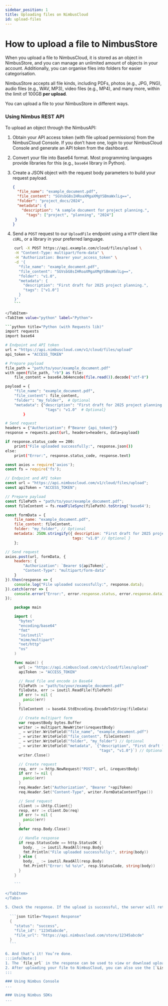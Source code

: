 ```yaml
---
sidebar_position: 1
title: Uploading files on NimbusCloud
id: upload-files
---
```



# How to upload a file to NimbusStore

When you upload a file to NimbusCloud, it is stored as an object in NimbusStore, and you can manage an unlimited amount of objects in your account. Additionally, you can organise files into folders for easier categorisation. 

NimbusStore accepts all file kinds, including PDFs, photos (e.g., JPG, PNG), audio files (e.g., WAV, MP3), video files (e.g., MP4), and many more, within the limit of 100GB **per upload**.

You can upload a file to your NimbusStore in different ways.

### Using Nimbus REST API

To upload an object through the NimbusAPI:

1. Obtain your API access token (with file upload permissions) from the NimbusCloud Console. If you don’t have one, login to your NimbusCloud Console and generate an API token from the dashboard. 
2. Convert your file into Base64 format. Most programming languages provide libraries for this (e.g., `base64` library in Python).
3. Create a JSON object with the request body parameters to build your request payload.
    
    ```json title="Request Body"
    {
      "file_name": "example_document.pdf",
      "file_content": "SGVsbG8sIHRoaXMgaXMgYSBmaWxlLg==",
      "folder": "project_docs/2024",
      "metadata": {
        "description": "A sample document for project planning.",
    	  "tags": ["project", "planning", "2024"]
     }
    }
    ```
    
4. Send a `POST` request to our `UploadFile` endpoint using a `HTTP` client like `cURL`, or a library in your preferred language.
  <Tabs>
  <TabItem value="bash" label="cURL">

  ```bash title="cURL Request"
      curl -X POST https://api.example.com/cloud/files/upload \
      -H "Content-Type: multipart/form-data" \
      -H "Authorization: Bearer your_access_token" \
      -d '{
        "file_name": "example_document.pdf",
        "file_content": "SGVsbG8sIHRoaXMgaXMgYSBmaWxlLg==",
        "folder": "v1.0",
        "metadata": {
          "description": "First draft for 2025 project planning.",
          "tags": ["v1.0"]
        }
      }'
      ```

  </TabItem>
  <TabItem value="python" label="Python">

  ```python title="Python (with Requests lib)"
  import requests
  import base64

  # Endpoint and API token
  url = "https://api.nimbuscloud.com/v1/cloud/files/upload"
  api_token = "ACCESS_TOKEN"

  # Prepare payload
  file_path = "path/to/your/example_document.pdf"
  with open(file_path, "rb") as file:
      file_content = base64.b64encode(file.read()).decode("utf-8")

  payload = {
      "file_name": "example_document.pdf",
      "file_content": file_content,
      "folder": "my_folder",  # Optional
      "metadata": {"description": "First draft for 2025 project planning.",  # Optional
                    "tags": "v1.0"  # Optional}    
          }

  # Send request
  headers = {"Authorization": f"Bearer {api_token}"}
  response = requests.post(url, headers=headers, data=payload)

  if response.status_code == 200:
      print("File uploaded successfully:", response.json())
  else:
      print("Error:", response.status_code, response.text)
  ```

  </TabItem>
  <TabItem value="js" label="Node.js">

  ```javascript title="Node.js Request"
  const axios = require('axios');
  const fs = require('fs');

  // Endpoint and API token
  const url = "https://api.nimbuscloud.com/v1/cloud/files/upload";
  const apiToken = "ACCESS_TOKEN";

  // Prepare payload
  const filePath = "path/to/your/example_document.pdf";
  const fileContent = fs.readFileSync(filePath).toString('base64');

  const formData = {
      file_name: "example_document.pdf",
      file_content: fileContent,
      folder: "my_folder", // Optional
      metadata: JSON.stringify({ description: "First draft for 2025 project planning.", // Optional
                                tags: "v1.0" // Optional }
      };

  // Send request
  axios.post(url, formData, {
      headers: {
          "Authorization": `Bearer ${apiToken}`,
          "Content-Type": "multipart/form-data"
      }
  }).then(response => {
      console.log("File uploaded successfully:", response.data);
  }).catch(error => {
      console.error("Error:", error.response.status, error.response.data);
  });
  ```

  </TabItem>
  <TabItem value="go" label="Go">

  ```go title="GoLang Request"
      package main

      import (
        "bytes"
        "encoding/base64"
        "fmt"
        "io/ioutil"
        "mime/multipart"
        "net/http"
        "os"
      )

      func main() {
        url := "https://api.nimbuscloud.com/v1/cloud/files/upload"
        apiToken := "ACCESS_TOKEN"

        // Read file and encode in Base64
        filePath := "path/to/your/example_document.pdf"
        fileData, err := ioutil.ReadFile(filePath)
        if err != nil {
          panic(err)
        }
        fileContent := base64.StdEncoding.EncodeToString(fileData)

        // Create multipart form
        var requestBody bytes.Buffer
        writer := multipart.NewWriter(&requestBody)
        _ = writer.WriteField("file_name", "example_document.pdf")
        _ = writer.WriteField("file_content", fileContent)
        _ = writer.WriteField("folder", "my_folder") // Optional
        _ = writer.WriteField("metadata", `{"description", "First draft for 2025 project planning.",
                                            "tags", "v1.0"}`) // Optional
        writer.Close()

        // Create request
        req, err := http.NewRequest("POST", url, &requestBody)
        if err != nil {
          panic(err)
        }
        req.Header.Set("Authorization", "Bearer "+apiToken)
        req.Header.Set("Content-Type", writer.FormDataContentType())

        // Send request
        client := &http.Client{}
        resp, err := client.Do(req)
        if err != nil {
          panic(err)
        }
        defer resp.Body.Close()

        // Handle response
        if resp.StatusCode == http.StatusOK {
          body, _ := ioutil.ReadAll(resp.Body)
          fmt.Println("File uploaded successfully:", string(body))
        } else {
          body, _ := ioutil.ReadAll(resp.Body)
          fmt.Printf("Error: %d %s\n", resp.StatusCode, string(body))
        }
      }

      ```

  </TabItem>
  </Tabs>
    
5. Check the response. If the upload is successful, the server will return a `JSON` response containing the status, file ID, and a URL to access the file. 
    
    ```json title="Request Response"
    {
      "status": "success",
      "file_id": "12345abcde",
      "file_url": "https://api.nimbuscloud.com/store/12345abcde"
    }
    ```
    
6. And that’s it! You’re done.
  :::info[Note:]
  1. The `file_url` in the response can be used to view or download uploaded files from the NimbusStore. 
  2. After uploading your file to NimbusCloud, you can also use the [`ListFile` endpoint](/guides/api-reference#tag/nimbusstore/) to retrieve objects from the NimbusStore, and the [`DeleteFile` endpoint](/guides/api-reference#tag/nimbusstore/) to delete objects you no longer need from NimbusStore.
  :::

### Using Nimbus Console
...

### Using Nimbus SDKs
...
